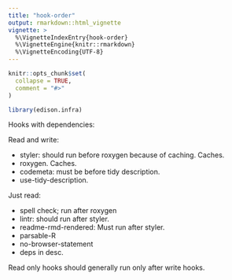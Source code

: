```yaml
---
title: "hook-order"
output: rmarkdown::html_vignette
vignette: >
  %\VignetteIndexEntry{hook-order}
  %\VignetteEngine{knitr::rmarkdown}
  %\VignetteEncoding{UTF-8}
---
```


```r
knitr::opts_chunk$set(
  collapse = TRUE,
  comment = "#>"
)
```

```r
library(edison.infra)
```

Hooks with dependencies:

Read and write: 

- styler: should run before roxygen because of caching. Caches.
- roxygen. Caches.
- codemeta: must be before tidy description.
- use-tidy-description.

Just read:

- spell check; run after roxygen
- lintr: should run after styler.
- readme-rmd-rendered: Must run after styler.
- parsable-R
- no-browser-statement
- deps in desc.

Read only hooks should generally run only after write hooks.

